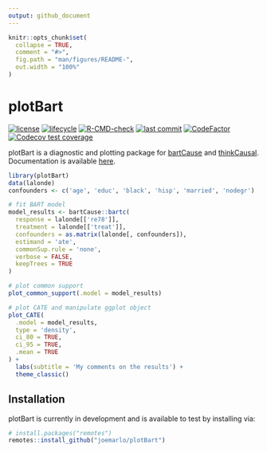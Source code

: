 ```yaml
---
output: github_document
---
```


<!-- README.md is generated from README.Rmd. Please edit that file -->

```r
knitr::opts_chunk$set(
  collapse = TRUE,
  comment = "#>",
  fig.path = "man/figures/README-",
  out.width = "100%"
)
```

# plotBart

<!-- badges: start -->
[![license](https://img.shields.io/badge/license-MIT + file LICENSE-lightgrey.svg)](/LICENSE.md)
[![lifecycle](https://img.shields.io/badge/lifecycle-experimental-orange.svg)](https://www.tidyverse.org/lifecycle/#experimental)
[![R-CMD-check](https://github.com/joemarlo/plotBart/workflows/R-CMD-check/badge.svg)](https://github.com/joemarlo/plotBart/actions)
[![last commit](https://img.shields.io/github/last-commit/joemarlo/plotBart)](https://github.com/joemarlo/plotBart/commits/master)
[![CodeFactor](https://www.codefactor.io/repository/github/joemarlo/plotbart/badge)](https://www.codefactor.io/repository/github/joemarlo/plotbart)
[![Codecov test coverage](https://codecov.io/gh/joemarlo/plotBart/branch/master/graph/badge.svg)](https://codecov.io/gh/joemarlo/plotBart?branch=master)
<!-- badges: end -->

plotBart is a diagnostic and plotting package for [bartCause](https://github.com/vdorie/bartCause) and [thinkCausal](https://github.com/gperrett/thinkCausal_dev). Documentation is available [here](joemarlo.github.io/plotBart).

```r
library(plotBart)
data(lalonde)
confounders <- c('age', 'educ', 'black', 'hisp', 'married', 'nodegr')

# fit BART model
model_results <- bartCause::bartc(
  response = lalonde[['re78']],
  treatment = lalonde[['treat']],
  confounders = as.matrix(lalonde[, confounders]),
  estimand = 'ate',
  commonSup.rule = 'none',
  verbose = FALSE,
  keepTrees = TRUE
)

# plot common support
plot_common_support(.model = model_results)

# plot CATE and manipulate ggplot object
plot_CATE(
  .model = model_results, 
  type = 'density', 
  ci_80 = TRUE, 
  ci_95 = TRUE,
  .mean = TRUE
) + 
  labs(subtitle = 'My comments on the results') +
  theme_classic()
```


## Installation

plotBart is currently in development and is available to test by installing via:

``` r
# install.packages("remotes")
remotes::install_github("joemarlo/plotBart")
```
